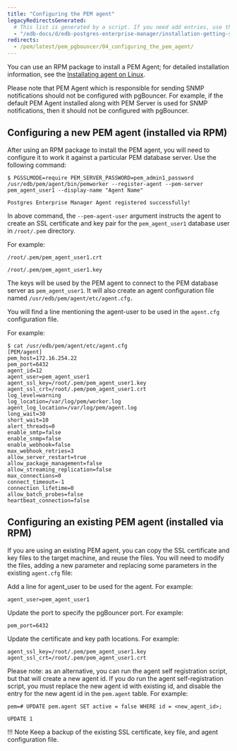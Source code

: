 ```yaml
---
title: "Configuring the PEM agent"
legacyRedirectsGenerated:
  # This list is generated by a script. If you need add entries, use the `legacyRedirects` key.
  - "/edb-docs/d/edb-postgres-enterprise-manager/installation-getting-started/pgbouncer-configuration-guide/8.0/configuring_the_pem_agent.html"
redirects:
  - /pem/latest/pem_pgbouncer/04_configuring_the_pem_agent/
---
```


You can use an RPM package to install a PEM Agent; for detailed installation information, see the [Installating agent on Linux](../../installing_pem_agent/installing_on_linux).

Please note that PEM Agent which is responsible for sending SNMP notifications should not be configured with pgBouncer. For example, if the default PEM Agent installed along with PEM Server is used for SNMP notifications, then it should not be configured with pgBouncer.

## Configuring a new PEM agent (installed via RPM)

After using an RPM package to install the PEM agent, you will need to configure it to work it against a particular PEM database server. Use the following command:

```text
$ PGSSLMODE=require PEM_SERVER_PASSWORD=pem_admin1_password
/usr/edb/pem/agent/bin/pemworker --register-agent --pem-server
pem_agent_user1 --display-name "Agent Name"

Postgres Enterprise Manager Agent registered successfully!
```

In above command, the `--pem-agent-user` argument instructs the agent to create an SSL certificate and key pair for the `pem_agent_user1` database user in `/root/.pem` directory.

For example:

```text
/root/.pem/pem_agent_user1.crt

/root/.pem/pem_agent_user1.key
```

The keys will be used by the PEM agent to connect to the PEM database server as `pem_agent_user1`. It will also create an agent configuration file named `/usr/edb/pem/agent/etc/agent.cfg.`

You will find a line mentioning the agent-user to be used in the `agent.cfg` configuration file.

For example:

```text
$ cat /usr/edb/pem/agent/etc/agent.cfg
[PEM/agent]
pem_host=172.16.254.22
pem_port=6432
agent_id=12
agent_user=pem_agent_user1
agent_ssl_key=/root/.pem/pem_agent_user1.key
agent_ssl_crt=/root/.pem/pem_agent_user1.crt
log_level=warning
log_location=/var/log/pem/worker.log
agent_log_location=/var/log/pem/agent.log
long_wait=30
short_wait=10
alert_threads=0
enable_smtp=false
enable_snmp=false
enable_webhook=false
max_webhook_retries=3
allow_server_restart=true
allow_package_management=false
allow_streaming_replication=false
max_connections=0
connect_timeout=-1
connection_lifetime=0
allow_batch_probes=false
heartbeat_connection=false
```

## Configuring an existing PEM agent (installed via RPM)

If you are using an existing PEM agent, you can copy the SSL certificate and key files to the target machine, and reuse the files. You will need to modify the files, adding a new parameter and replacing some parameters in the existing `agent.cfg` file:

Add a line for agent_user to be used for the agent. For example:

```text
agent_user=pem_agent_user1
```

Update the port to specify the pgBouncer port. For example:

```text
pem_port=6432
```

Update the certificate and key path locations. For example:

```text
agent_ssl_key=/root/.pem/pem_agent_user1.key
agent_ssl_crt=/root/.pem/pem_agent_user1.crt
```

Please note: as an alternative, you can run the agent self registration script, but that will create a new agent id. If you do run the agent self-registration script, you must replace the new agent id with existing id, and disable the entry for the new agent id in the `pem.agent` table. For example:

```text
pem=# UPDATE pem.agent SET active = false WHERE id = <new_agent_id>;

UPDATE 1
```

!!! Note
    Keep a backup of the existing SSL certificate, key file, and agent configuration file.
